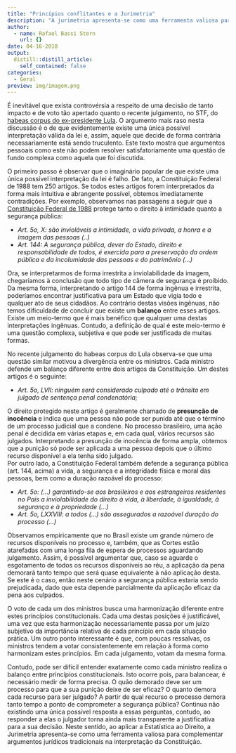 ```yaml
---
title: "Princípios conflitantes e a Jurimetria"
description: "A jurimetria apresenta-se como uma ferramenta valiosa para complementar argumentos jurídicos tradicionais na interpretação da Constituição"
author:
  - name: Rafael Bassi Stern
    url: {}
date: 04-16-2018
output:
  distill::distill_article:
    self_contained: false
categories:
  - Geral
preview: img/imagem.png
---
```

É inevitável que exista controvérsia a respeito de uma decisão de tanto
impacto e de voto tão apertado quanto o recente julgamento, no STF, do
[habeas corpus do ex-presidente
Lula](http://www.stf.jus.br/portal/cms/verNoticiaDetalhe.asp?idConteudo=374437).
O argumento mais raso nesta discussão é o de que evidentemente existe
uma única possível interpretação válida da lei e, assim, aquele que
decide de forma contrária necessariamente está sendo truculento. Este
texto mostra que argumentos pessoais como este não podem resolver
satisfatoriamente uma questão de fundo complexa como aquela que foi
discutida.

O primeiro passo é observar que o imaginário popular de que existe uma
única possível interpretação da lei é falho. De fato, a Constituição
Federal de 1988 tem 250 artigos. Se todos estes artigos forem
interpretados da forma mais intuitiva e abrangente possível, obtemos
imediatamente contradições. Por exemplo, observamos nas passagens a
seguir que a [Constituição Federal de
1988](http://www.planalto.gov.br/ccivil_03/constituicao/constituicaocompilado.htm)
protege tanto o direito à intimidade quanto a segurança pública:

-   *Art. 5o, X: são invioláveis a intimidade, a vida privada, a honra e
    a imagem das pessoas (..)*
-   *Art. 144: A segurança pública, dever do Estado, direito e
    responsabilidade de todos, é exercida para a preservação da ordem
    pública e da incolumidade das pessoas e do patrimônio (...)*

Ora, se interpretarmos de forma irrestrita a inviolabilidade da imagem,
chegaríamos à conclusão que todo tipo de câmera de segurança é proibido.
Da mesma forma, interpretando o artigo 144 de forma ingênua e
irrestrita, poderíamos encontrar justificativa para um Estado que vigia
todo e qualquer ato de seus cidadãos. Ao contrário destas visões
ingênuas, não temos dificuldade de concluir que existe um **balanço**
entre esses artigos. Existe um meio-termo que é mais benéfico que
qualquer uma destas interpretações ingênuas. Contudo, a definição de
qual é este meio-termo é uma questão complexa, subjetiva e que pode ser
justificada de muitas formas.

No recente julgamento do habeas corpus do Lula observa-se que uma
questão similar motivou a divergência entre os ministros. Cada ministro
defende um balanço diferente entre dois artigos da Constituição. Um
destes artigos é o seguinte:

-   *Art. 5o, LVII: ninguém será considerado culpado até o trânsito em
    julgado de sentença penal condenatória;*

O direito protegido neste artigo é geralmente chamado de **presunção de
inocência** e indica que uma pessoa não pode ser punida até que o
término de um processo judicial que a condene. No processo brasileiro,
uma ação penal é decidida em várias etapas e, em cada qual, vários
recursos são julgados. Interpretando a presunção de inocência de forma
ampla, obtemos que a punição só pode ser aplicada a uma pessoa depois
que o último recurso disponível a ela tenha sido julgado.\
Por outro lado, a Constituição Federal também defende a segurança
pública (art. 144, acima) a vida, a segurança e a integridade física e
moral das pessoas, bem como a duração razoável do processo:

-   *Art. 5o: (...) garantindo-se aos brasileiros e aos estrangeiros
    residentes no País a inviolabilidade do direito à vida, à liberdade,
    à igualdade, à segurança e à propriedade (...)*
-   *Art. 5o, LXXVIII: a todos (...) são assegurados a razoável duração
    do processo (...)*

Observamos empiricamente que no Brasil existe um grande número de
recursos disponíveis no processo e, também, que as Cortes estão
atarefadas com uma longa fila de espera de processos aguardando
julgamento. Assim, é possível argumentar que, caso se aguarde o
esgotamento de todos os recursos disponíveis ao réu, a aplicação da pena
demorará tanto tempo que será quase equivalente à não aplicação desta.
Se este é o caso, então neste cenário a segurança pública estaria sendo
prejudicada, dado que esta depende parcialmente da aplicação eficaz da
pena aos culpados.

O voto de cada um dos ministros busca uma harmonização diferente entre
estes princípios constitucionais. Cada uma destas posições é
justificável, uma vez que esta harmonização necessariamente passa por um
juízo subjetivo da importância relativa de cada princípio em cada
situação prática. Um outro ponto interessante é que, com poucas
ressalvas, os ministros tendem a votar consistentemente em relação à
forma como harmonizam estes princípios. Em cada julgamento, votam da
mesma forma.

Contudo, pode ser difícil entender exatamente como cada ministro realiza
o balanço entre princípios constitucionais. Isto ocorre pois, para
balancear, é necessário medir de forma precisa. O quão demorado deve ser
um processo para que a sua punição deixe de ser eficaz? O quanto demora
cada recurso para ser julgado? A partir de qual recurso o processo
demora tanto tempo a ponto de comprometer a segurança pública? Continua
não existindo uma única possível resposta a essas perguntas, contudo, ao
responder a elas o julgador torna ainda mais transparente a
justificativa para a sua decisão. Neste sentido, ao aplicar a
Estatística ao Direito, a Jurimetria apresenta-se como uma ferramenta
valiosa para complementar argumentos jurídicos tradicionais na
interpretação da Constituição.

